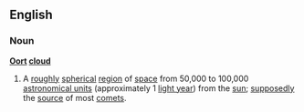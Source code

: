 ==English==
===Noun===
{{wikipedia}}
'''[[Oort]] [[cloud]]'''
#A [[roughly]] [[spherical]] [[region]] of [[space]] from 50,000 to 100,000 [[astronomical unit]]s (approximately 1 [[light year]]) from the [[sun]]; [[supposedly]] the [[source]] of most [[comet]]s.